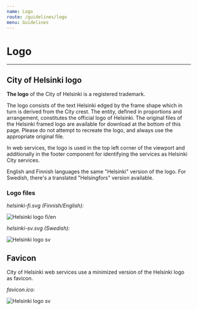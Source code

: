 ```yaml
---
name: Logo
route: /guidelines/logo
menu: Guidelines
---
```


# Logo

---

## City of Helsinki logo

**The logo** of the City of Helsinki is a registered trademark.

The logo consists of the text Helsinki edged by the frame shape which in turn is derived from the City crest. The entity, defined in proportions and arrangement, constitutes the official logo of Helsinki. The original files of the Helsinki framed logo are available for download at the bottom of this page. Please do not attempt to recreate the logo, and always use the appropriate original file.

In web services, the logo is used in the top left corner of the viewport and additionally in the footer component for identifying the services as Helsinki City services.

English and Finnish languages the same "Helsinki" version of the logo. For Swedish, there's a translated "Helsingfors" version available.

### Logo files

_helsinki-fi.svg (Finnish/English):_

![Helsinki logo fi/en](../../static/helsinki-fi.svg)

_helsinki-sv.svg (Swedish):_

![Helsinki logo sv](../../static/helsinki-sv.svg)

## Favicon

City of Helsinki web services use a minimized version of the Helsinki logo as favicon. 

_favicon.ico:_

![Helsinki logo sv](../../static/favicon.ico)
